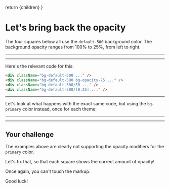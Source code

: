 
  return <MarkdownWrapper>{children}</MarkdownWrapper>
}

# Let's bring back the opacity

The four squares below all use the `default-500` background color. The background opacity ranges from 100% to 25%, from left to right.

---

<div data-theme="default" className="flex gap-4">
  <div className="bg-default-500 h-24 w-24 rounded-md ring ring-inset ring-black/[0.15]"></div>
  <div className="bg-default-500 h-24 w-24 rounded-md bg-opacity-75 ring ring-inset ring-black/[0.15]"></div>
  <div className="bg-default-500/50 h-24 w-24 rounded-md ring ring-inset ring-black/[0.15]"></div>
  <div className="bg-default-500/[0.25] h-24 w-24 rounded-md ring ring-inset ring-black/[0.15]"></div>
</div>

---

Here's the relevant code for this:

```html
<div className="bg-default-500 ..." />
<div className="bg-default-500 bg-opacity-75 ..." />
<div className="bg-default-500/50 ..." />
<div className="bg-default-500/[0.25] ..." />
```

---

Let's look at what happens with the exact same code, but using the `bg-primary` color instead, once for each theme:

---

<div className="space-y-4">
  <div data-theme="default" className="flex gap-4">
    <div className="h-24 w-24 rounded-md bg-primary-500 ring ring-inset ring-black/[0.15]"></div>
    <div className="h-24 w-24 rounded-md bg-primary-500 bg-opacity-75 ring ring-inset ring-black/[0.15]"></div>
    <div className="h-24 w-24 rounded-md bg-primary-500/50 ring ring-inset ring-black/[0.15]"></div>
    <div className="h-24 w-24 rounded-md bg-primary-500/[0.25] ring ring-inset ring-black/[0.15]"></div>
  </div>
  <div data-theme="rainforest" className="flex gap-4">
    <div className="h-24 w-24 rounded-md bg-primary-500 ring ring-inset ring-black/[0.15]"></div>
    <div className="h-24 w-24 rounded-md bg-primary-500 bg-opacity-75 ring ring-inset ring-black/[0.15]"></div>
    <div className="h-24 w-24 rounded-md bg-primary-500/50 ring ring-inset ring-black/[0.15]"></div>
    <div className="h-24 w-24 rounded-md bg-primary-500/[0.25] ring ring-inset ring-black/[0.15]"></div>
  </div>
  <div data-theme="candy" className="flex gap-4">
    <div className="h-24 w-24 rounded-md bg-primary-500 ring ring-inset ring-black/[0.15]"></div>
    <div className="h-24 w-24 rounded-md bg-primary-500 bg-opacity-75 ring ring-inset ring-black/[0.15]"></div>
    <div className="h-24 w-24 rounded-md bg-primary-500/50 ring ring-inset ring-black/[0.15]"></div>
    <div className="h-24 w-24 rounded-md bg-primary-500/[0.25] ring ring-inset ring-black/[0.15]"></div>
  </div>
</div>

---

## Your challenge

The examples above are clearly not supporting the opacity modifiers for the `primary` color.

Let's fix that, so that each square shows the correct amount of opacity!

Once again, you can't touch the markup.

Good luck!
